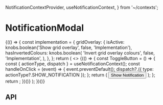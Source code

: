   NotificationContextProvider,
  useNotificationContext,
} from '~/contexts';

<Meta title="Components/NotificationModal" component={NotificationModal} />

# NotificationModal

<Canvas>
  <Story name="Base component">
    {(() => {
      const implementation = {
        gridOverlay: {
          isActive: knobs.boolean('Show grid overlay', false, 'Implementation'),
          hasInvertedColours: knobs.boolean(
            'Invert grid overlay colours',
            false,
            'Implementation',
          ),
        },
      };
      return (
        <>
          <NotificationContextProvider>
            <Podium horizontalPadding="small" verticalPadding="small">
              {(() => {
                const ToggleButton = () => {
                  const { actionType, dispatch } = useNotificationContext();
                  const handleOnClick = (event) => {
                    event.preventDefault();
                    dispatch?.({ type: actionType?.SHOW_NOTIFICATION });
                  };
                  return (
                    <Button onClick={handleOnClick} title="Show Notification">
                      Show Notification
                    </Button>
                  );
                };
                return <ToggleButton />;
              })()}
            </Podium>
            <NotificationModal
              backgroundColor="#d5d5cc"
              notificationMessage={NotificationModalFixture.notificationMessage}
            />
          </NotificationContextProvider>
          <StorybookGridOverlay
            isActive={implementation.gridOverlay.isActive}
            hasInvertedColours={implementation.gridOverlay.hasInvertedColours}
          />
        </>
      );
    })()}
  </Story>
</Canvas>

## API

<ArgsTable of={NotificationModal} />
